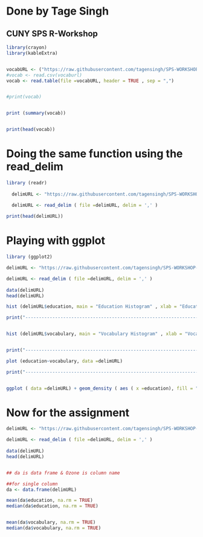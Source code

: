# Done by Tage Singh
## CUNY SPS R-Workshop

```r

library(crayon)
library(kableExtra)


vocabURL <- ("https://raw.githubusercontent.com/tagensingh/SPS-WORKSHOP-WK2/master/Vocab.csv")
#vocab <- read.csv(vocaburl)
vocab <- read.table(file =vocabURL, header = TRUE , sep = ",")


#print(vocab)


print (summary(vocab))


print(head(vocab))

```

# Doing the same function using the read_delim

```r

library (readr)
  
  delimURL <- "https://raw.githubusercontent.com/tagensingh/SPS-WORKSHOP-WK2/master/Vocab.csv" 
  
  delimURL <- read_delim ( file =delimURL, delim = ',' )

print(head(delimURL))

```

# Playing with ggplot

```r

library (ggplot2)

delimURL <- "https://raw.githubusercontent.com/tagensingh/SPS-WORKSHOP-WK2/master/Vocab.csv" 

delimURL <- read_delim ( file =delimURL, delim = ',' )
  
data(delimURL)
head(delimURL)

hist (delimURL$education, main = "Education Histogram" , xlab = "Education" )

print("-------------------------------------------------------------------------------------")


hist (delimURL$vocabulary, main = "Vocabulary Histogram" , xlab = "Vocabulary" )


print("-------------------------------------------------------------------------------------")

plot (education~vocabulary, data =delimURL)

print("-------------------------------------------------------------------------------------")


ggplot ( data =delimURL) + geom_density ( aes ( x =education), fill = "blue" )

```

# Now for the assignment

```r


delimURL <- "https://raw.githubusercontent.com/tagensingh/SPS-WORKSHOP-WK2/master/Vocab.csv" 

delimURL <- read_delim ( file =delimURL, delim = ',' )
  
data(delimURL)
head(delimURL)


## da is data frame & Ozone is column name 

##for single column
da <- data.frame(delimURL)

mean(da$education, na.rm = TRUE)
median(da$education, na.rm = TRUE)


mean(da$vocabulary, na.rm = TRUE)
median(da$vocabulary, na.rm = TRUE)





```




